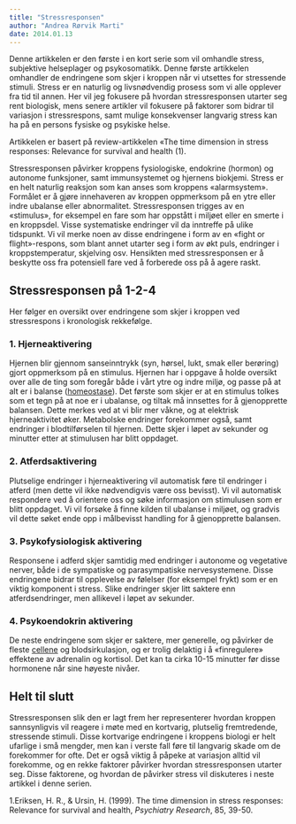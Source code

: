 ```yaml
---
title: "Stressresponsen"
author: "Andrea Rørvik Marti"
date: 2014.01.13
---
```


Denne artikkelen er den første i en kort serie som vil omhandle stress, subjektive helseplager og psykosomatikk. Denne første artikkelen omhandler de endringene som skjer i kroppen når vi utsettes for stressende stimuli. Stress er en naturlig og livsnødvendig prosess som vi alle opplever fra tid til annen. Her vil jeg fokusere på hvordan stressresponsen utarter seg rent biologisk, mens senere artikler vil fokusere på faktorer som bidrar til variasjon i stressrespons, samt mulige konsekvenser langvarig stress kan ha på en persons fysiske og psykiske helse.

Artikkelen er basert på review-artikkelen «The time dimension in stress responses: Relevance for survival and health (1).

Stressresponsen påvirker kroppens fysiologiske, endokrine (hormon) og autonome funksjoner, samt immunsystemet og hjernens biokjemi. Stress er en helt naturlig reaksjon som kan anses som kroppens «alarmsystem». Formålet er å gjøre innehaveren av kroppen oppmerksom på en ytre eller indre ubalanse eller abnormalitet. Stressresponsen trigges av en «stimulus», for eksempel en fare som har oppstått i miljøet eller en smerte i en kroppsdel. Visse systematiske endringer vil da inntreffe på ulike tidspunkt. Vi vil merke noen av disse endringene i form av en «fight or flight»-respons, som blant annet utarter seg i form av økt puls, endringer i kroppstemperatur, skjelving osv. Hensikten med stressresponsen er å beskytte oss fra potensiell fare ved å forberede oss på å agere raskt.

## Stressresponsen på 1-2-4

Her følger en oversikt over endringene som skjer i kroppen ved stressrespons i kronologisk rekkefølge.

### 1. Hjerneaktivering

Hjernen blir gjennom sanseinntrykk (syn, hørsel, lukt, smak eller berøring) gjort oppmerksom på en stimulus. Hjernen har i oppgave å holde oversikt over alle de ting som foregår både i vårt ytre og indre miljø, og passe på at alt er i balanse ([homeostase](brokenlink/homeostase/)). Det første som skjer er at en stimulus tolkes som et tegn på at noe er i ubalanse, og tiltak må innsettes for å gjenopprette balansen. Dette merkes ved at vi blir mer våkne, og at elektrisk hjerneaktivitet øker. Metabolske endringer forekommer også, samt endringer i blodtilførselen til hjernen. Dette skjer i løpet av sekunder og minutter etter at stimulusen har blitt oppdaget.

### 2. Atferdsaktivering

Plutselige endringer i hjerneaktivering vil automatisk føre til endringer i atferd (men dette vil ikke nødvendigvis være oss bevisst). Vi vil automatisk respondere ved å orientere oss og søke informasjon om stimulusen som er blitt oppdaget. Vi vil forsøke å finne kilden til ubalanse i miljøet, og gradvis vil dette søket ende opp i målbevisst handling for å gjenopprette balansen.

### 3. Psykofysiologisk aktivering

Responsene i adferd skjer samtidig med endringer i autonome og vegetative nerver, både i de sympatiske og parasympatiske nervesystemene. Disse endringene bidrar til opplevelse av følelser (for eksempel frykt) som er en viktig komponent i stress. Slike endringer skjer litt saktere enn atferdsendringer, men allikevel i løpet av sekunder.

### 4. Psykoendokrin aktivering

De neste endringene som skjer er saktere, mer generelle, og påvirker de fleste [cellene](brokenlink/cellen/) og blodsirkulasjon, og er trolig delaktig i å «finregulere» effektene av adrenalin og kortisol. Det kan ta cirka 10-15 minutter før disse hormonene når sine høyeste nivåer.

## Helt til slutt

Stressresponsen slik den er lagt frem her representerer hvordan kroppen sannsynligvis vil reagere i møte med en kortvarig, plutselig fremtredende, stressende stimuli. Disse kortvarige endringene i kroppens biologi er helt ufarlige i små mengder, men kan i verste fall føre til langvarig skade om de forekommer for ofte. Det er også viktig å påpeke at variasjon alltid vil forekomme, og en rekke faktorer påvirker hvordan stressresponsen utarter seg. Disse faktorene, og hvordan de påvirker stress vil diskuteres i neste artikkel i denne serien.

1.Eriksen, H. R., & Ursin, H. (1999). The time dimension in stress responses: Relevance for survival and health, *Psychiatry Research*, 85, 39-50.
